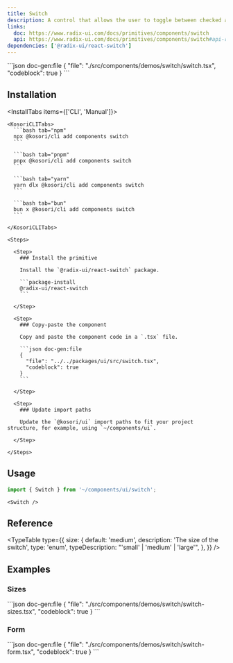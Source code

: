 ```yaml
---
title: Switch
description: A control that allows the user to toggle between checked and not checked.
links:
  doc: https://www.radix-ui.com/docs/primitives/components/switch
  api: https://www.radix-ui.com/docs/primitives/components/switch#api-reference
dependencies: ['@radix-ui/react-switch']
---
```


<ComponentPreview name='switch'>
```json doc-gen:file
{
  "file": "./src/components/demos/switch/switch.tsx",
  "codeblock": true
}
```
</ComponentPreview>

## Installation

<InstallTabs items={['CLI', 'Manual']}>

  <Tab value='CLI'>
  
    <KosoriCLITabs>
      ```bash tab="npm"
      npx @kosori/cli add components switch
      ```

      ```bash tab="pnpm"
      pnpx @kosori/cli add components switch
      ```

      ```bash tab="yarn"
      yarn dlx @kosori/cli add components switch
      ```

      ```bash tab="bun"
      bun x @kosori/cli add components switch
      ```

    </KosoriCLITabs>

  </Tab>

  <Tab value='Manual'>

    <Steps>

      <Step>
        ### Install the primitive

        Install the `@radix-ui/react-switch` package.

        ```package-install
        @radix-ui/react-switch
        ```

      </Step>

      <Step>
        ### Copy-paste the component

        Copy and paste the component code in a `.tsx` file.

        ```json doc-gen:file
        {
          "file": "../../packages/ui/src/switch.tsx",
          "codeblock": true
        }
        ```

      </Step>

      <Step>
        ### Update import paths

        Update the `@kosori/ui` import paths to fit your project structure, for example, using `~/components/ui`.

      </Step>

    </Steps>

  </Tab>

</InstallTabs>

## Usage

```ts
import { Switch } from '~/components/ui/switch';
```

```tsx
<Switch />
```

## Reference

<TypeTable
  type={{
    size: {
      default: 'medium',
      description: 'The size of the switch',
      type: 'enum',
      typeDescription: "'small' | 'medium' | 'large'",
    },
  }}
/>

## Examples

### Sizes

<ComponentPreview name='switch-sizes'>
```json doc-gen:file
{
  "file": "./src/components/demos/switch/switch-sizes.tsx",
  "codeblock": true
}
```
</ComponentPreview>

### Form

<ComponentPreview name='switch-form'>
```json doc-gen:file
{
  "file": "./src/components/demos/switch/switch-form.tsx",
  "codeblock": true
}
```
</ComponentPreview>
